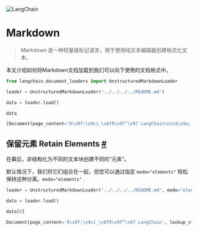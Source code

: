 

<Head>
  <script>
    {
      `(function() {
         var _hmt = _hmt || [];
(function() {
  var hm = document.createElement("script");
  hm.src = "https://hm.baidu.com/hm.js?e60fb290e204e04c5cb6f79b0ac1e697";
  var s = document.getElementsByTagName("script")[0]; 
  s.parentNode.insertBefore(hm, s);
})();
       })();`
    }
  </script>
</Head>

![LangChain](https://pica.zhimg.com/50/v2-56e8bbb52aa271012541c1fe1ceb11a2_r.gif)






Markdown
=======================================================

> Markdown 是一种轻量级标记语言，用于使用纯文本编辑器创建格式化文本。

本文介绍如何将Markdown文档加载到我们可以向下使用的文档格式中。
 







```python
from langchain.document_loaders import UnstructuredMarkdownLoader

```










```python
loader = UnstructuredMarkdownLoader("../../../../README.md")

```










```python
data = loader.load()

```










```python
data

```








```python
[Document(page_content="ð\x9f¦\x9cï¸\x8fð\x9f”\x97 LangChain\n\nâ\x9a¡ Building applications with LLMs through composability â\x9a¡\n\nProduction Support: As you move your LangChains into production, we'd love to offer more comprehensive support.\nPlease fill out this form and we'll set up a dedicated support Slack channel.\n\nQuick Install\n\npip install langchain\n\nð\x9f¤” What is this?\n\nLarge language models (LLMs) are emerging as a transformative technology, enabling\ndevelopers to build applications that they previously could not.\nBut using these LLMs in isolation is often not enough to\ncreate a truly powerful app - the real power comes when you can combine them with other sources of computation or knowledge.\n\nThis library is aimed at assisting in the development of those types of applications. Common examples of these types of applications include:\n\nâ\x9d“ Question Answering over specific documents\n\nDocumentation\n\nEnd-to-end Example: Question Answering over Notion Database\n\nð\x9f’¬ Chatbots\n\nDocumentation\n\nEnd-to-end Example: Chat-LangChain\n\nð\x9f¤\x96 Agents\n\nDocumentation\n\nEnd-to-end Example: GPT+WolframAlpha\n\nð\x9f“\x96 Documentation\n\nPlease see here for full documentation on:\n\nGetting started (installation, setting up the environment, simple examples)\n\nHow-To examples (demos, integrations, helper functions)\n\nReference (full API docs)\n  Resources (high-level explanation of core concepts)\n\nð\x9f\x9a\x80 What can this help with?\n\nThere are six main areas that LangChain is designed to help with.\nThese are, in increasing order of complexity:\n\nð\x9f“\x83 LLMs and Prompts:\n\nThis includes prompt management, prompt optimization, generic interface for all LLMs, and common utilities for working with LLMs.\n\nð\x9f”\x97 Chains:\n\nChains go beyond just a single LLM call, and are sequences of calls (whether to an LLM or a different utility). LangChain provides a standard interface for chains, lots of integrations with other tools, and end-to-end chains for common applications.\n\nð\x9f“\x9a Data Augmented Generation:\n\nData Augmented Generation involves specific types of chains that first interact with an external datasource to fetch data to use in the generation step. Examples of this include summarization of long pieces of text and question/answering over specific data sources.\n\nð\x9f¤\x96 Agents:\n\nAgents involve an LLM making decisions about which Actions to take, taking that Action, seeing an Observation, and repeating that until done. LangChain provides a standard interface for agents, a selection of agents to choose from, and examples of end to end agents.\n\nð\x9f§\xa0 Memory:\n\nMemory is the concept of persisting state between calls of a chain/agent. LangChain provides a standard interface for memory, a collection of memory implementations, and examples of chains/agents that use memory.\n\nð\x9f§\x90 Evaluation:\n\n[BETA] Generative models are notoriously hard to evaluate with traditional metrics. One new way of evaluating them is using language models themselves to do the evaluation. LangChain provides some prompts/chains for assisting in this.\n\nFor more information on these concepts, please see our full documentation.\n\nð\x9f’\x81 Contributing\n\nAs an open source project in a rapidly developing field, we are extremely open to contributions, whether it be in the form of a new feature, improved infra, or better documentation.\n\nFor detailed information on how to contribute, see here.", lookup_str='', metadata={'source': '../../../../README.md'}, lookup_index=0)]

```







保留元素 Retain Elements
 [#](#retain-elements "Permalink to this headline")
---------------------------------------------------------------------



在幕后，非结构化为不同的文本块创建不同的“元素”。

默认情况下，我们将它们组合在一起，但您可以通过指定 `mode="elements"` 轻松保持这种分离。`mode="elements"`
 .
 







```python
loader = UnstructuredMarkdownLoader("../../../../README.md", mode="elements")

```










```python
data = loader.load()

```










```python
data[0]

```








```python
Document(page_content='ð\x9f¦\x9cï¸\x8fð\x9f”\x97 LangChain', lookup_str='', metadata={'source': '../../../../README.md', 'page_number': 1, 'category': 'UncategorizedText'}, lookup_index=0)

```








